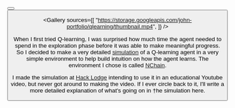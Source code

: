 
<ProjectLayout title="Q-learning Simulator">

<ButtonGroup>
  <Button
    icon="sports_esports"
    href="https://johnqian.com/qlearning"
    text="Demo"
  />
  <Button
    icon="code"
    href="https://github.com/Xyzrr/xyzrr.github.io/tree/master/client/src/interactive-ml"
    text="Code"
  />
</ButtonGroup>

<Gallery
  sources={[
    "https://storage.googleapis.com/john-portfolio/qlearning/thumbnail.mp4",
  ]}
/>

When I first tried Q-learning, I was surprised how much time the agent needed to spend in the exploration phase before it was able to make meaningful progress. So I decided to make a very detailed [simulation](https://johnqian.com/qlearning) of a Q-learning agent in a very simple environment to help build intuition on how the agent learns. The environment I chose is called [NChain](https://gym.openai.com/envs/NChain-v0/).

I made the simulation at [Hack Lodge](https://hacklodge.org/) intending to use it in an educational Youtube video, but never got around to making the video. If I ever circle back to it, I'll write a more detailed explanation of what's going on in †he simulation here.

</ProjectLayout>

